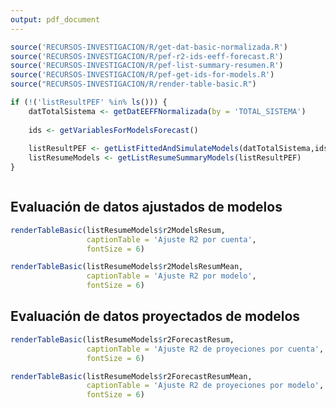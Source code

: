 ```yaml
---
output: pdf_document
---
```


```r
source('RECURSOS-INVESTIGACION/R/get-dat-basic-normalizada.R')
source('RECURSOS-INVESTIGACION/R/pef-r2-ids-eeff-forecast.R')
source('RECURSOS-INVESTIGACION/R/pef-list-summary-resumen.R')
source('RECURSOS-INVESTIGACION/R/pef-get-ids-for-models.R')
source("RECURSOS-INVESTIGACION/R/render-table-basic.R")

if (!('listResultPEF' %in% ls())) {
    datTotalSistema <- getDatEEFFNormalizada(by = 'TOTAL_SISTEMA')
    
    ids <- getVariablesForModelsForecast()
    
    listResultPEF <- getListFittedAndSimulateModels(datTotalSistema,ids)
    listResumeModels <- getListResumeSummaryModels(listResultPEF)
}



```


## Evaluación de datos ajustados de modelos

```r
renderTableBasic(listResumeModels$r2ModelsResum, 
                 captionTable = 'Ajuste R2 por cuenta',
                 fontSize = 6)
```

```r
renderTableBasic(listResumeModels$r2ModelsResumMean, 
                 captionTable = 'Ajuste R2 por modelo',
                 fontSize = 6)
```


## Evaluación de datos proyectados de modelos

```r
renderTableBasic(listResumeModels$r2ForecastResum, 
                 captionTable = 'Ajuste R2 de proyeciones por cuenta',
                 fontSize = 6)
```

```r
renderTableBasic(listResumeModels$r2ForecastResumMean,
                 captionTable = 'Ajuste R2 de proyeciones por modelo',
                 fontSize = 6)
```
